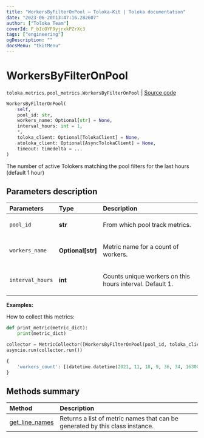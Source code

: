 ```yaml
---
title: "WorkersByFilterOnPool — Toloka-Kit | Toloka documentation"
date: "2023-06-20T13:47:16.282607"
author: ["Toloka Team"]
coverId: F_bIcOYF9yjrxkPZrXc3
tags: ["engineering"]
ogDescription: ""
docsMenu: "tkitMenu"
---
```


# WorkersByFilterOnPool

`toloka.metrics.pool_metrics.WorkersByFilterOnPool` | [Source code](https://github.com/Toloka/toloka-kit/blob/v1.2.0/src/metrics/pool_metrics.py#L394)

```python
WorkersByFilterOnPool(
    self,
    pool_id: str,
    workers_name: Optional[str] = None,
    interval_hours: int = 1,
    *,
    toloka_client: Optional[TolokaClient] = None,
    atoloka_client: Optional[AsyncTolokaClient] = None,
    timeout: timedelta = ...
)
```

The number of active Tolokers matching the pool filters for the last hours (default 1 hour)

## Parameters description

| Parameters | Type | Description |
| :----------| :----| :-----------|
`pool_id`|**str**|<p>From which pool track metrics.</p>
`workers_name`|**Optional\[str\]**|<p>Metric name for a count of workers.</p>
`interval_hours`|**int**|<p>Counts unique workers on this hours interval. Default 1.</p>

**Examples:**

How to collect this metrics:

```python
def print_metric(metric_dict):
    print(metric_dict)

collector = MetricCollector([WorkersByFilterOnPool(pool_id, toloka_client=toloka_client)], print_metric)
asyncio.run(collector.run())
```

```python
{
    'workers_count': [(datetime.datetime(2021, 11, 18, 9, 36, 34, 163000), 2697)],
}
```

## Methods summary

| Method | Description |
| :------| :-----------|
[get_line_names](/docs/toloka-kit/reference/toloka.metrics.pool_metrics.WorkersByFilterOnPool.get_line_names)| Returns a list of metric names that can be generated by this class instance.